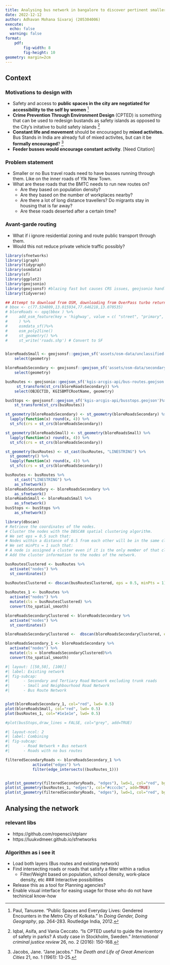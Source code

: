 ```yaml
---
title: Analysing bus network in bangalore to discover pertinent smaller, newer routes
date: 2022-12-12 
author: Adhavan Mohana Sivaraj (205304006)
execute:
  echo: false
  warning: false
format: 
    pdf:
        fig-width: 8
        fig-height: 10
geometry: margin=2cm
---
```

## Context

### Motivations to design with
- Safety and access to **public spaces in the city are negotiated for accessibility to the self by women** [^7]
- **Crime Prevention Through Environment Design** (CPTED) is something that can be used to redesign bustands as safety islands as opposed to the City's initative to build safety islands  [^1]
- **Constant life and movement** should be encouraged by **mixed activites.** Bus Stands in India are already full of mixed activites, but can it be **formally encouraged**? [^2]
- **Feeder busses would encourage constant activity**. [Need Citation]

### Problem statement
- Smaller or no Bus travel roads need to have busses running through them. Like on the inner roads of Ylk New Town.
- What are these roads that the BMTC needs to run new routes on?
    - Are they based on population density?
    - Are they based on the number of workplaces nearby? 
    - Are there a lot of long distance travellers? Do migrants stay in housing that is far away?
    - Are these roads deserted after a certain time?

### Avant-garde routing
- What if i ignore residential zoning and route public transport through them. 
- Would this not reduce private vehicle traffic possibly?


```r
library(sfnetworks)
library(igraph)
library(tidygraph)
library(osmdata)
library(sf)
library(ggplot2)
library(geojsonio)
library(geojsonsf) #blazing fast but causes CRS issues, geojsonio handles fine
library(tidyverse)
```

```r
## Attempt to download from OSM, downloading from OverPass turbo returns more data with the same query
# bbox <- c(77.534809,13.015934,77.646218,13.070535)
# bloreRoads <- opq(bbox ) %>%
#     add_osm_feature(key = 'highway', value = c( "street", "primary", "primary_link", "secondary_link","secondary", "road")
#     ) %>%
#     osmdata_sf()%>% 
#     osm_poly2line()
#     st_geometry() %>%
#     st_write('roads.shp') # Convert to SF


bloreRoadsSmall <- geojsonsf::geojson_sf('assets/osm-data/unclassified-livingStreets.geojson') %>%
    select(geometry)

bloreRoadsSecondary <- geojsonsf::geojson_sf('assets/osm-data/secondary-tertiary-roads.geojson') %>%
    select(geometry)

busRoutes <- geojsonio::geojson_sf('kgis-arcgis-api/bus-routes.geojson') %>%
     st_transform(st_crs(bloreRoadsSecondary)) %>%
    select(OBJECTID, KGISBMTCRootName, geometry)

busStops <- geojsonsf::geojson_sf('kgis-arcgis-api/busstops.geojson')%>% 
    st_transform(st_crs(busRoutes))
```

```r
st_geometry(bloreRoadsSecondary) <- st_geometry(bloreRoadsSecondary) %>%
  lapply(function(x) round(x, 4)) %>%
  st_sfc(crs = st_crs(bloreRoadsSecondary))

st_geometry(bloreRoadsSmall) <- st_geometry(bloreRoadsSmall) %>%
  lapply(function(x) round(x, 4)) %>%
  st_sfc(crs = st_crs(bloreRoadsSecondary))

st_geometry(busRoutes) <- st_cast(busRoutes, "LINESTRING") %>%
  st_geometry() %>%
  lapply(function(x) round(x, 4)) %>%
  st_sfc(crs = st_crs(bloreRoadsSecondary))

```

```r
busRoutes <- busRoutes %>% 
    st_cast("LINESTRING") %>%
    as_sfnetwork() 
bloreRoadsSecondary <- bloreRoadsSecondary %>% 
    as_sfnetwork() 
bloreRoadsSmall <- bloreRoadsSmall %>% 
    as_sfnetwork() 
busStops <- busStops %>%
    as_sfnetwork()
```

```r
library(dbscan)
# Retrieve the coordinates of the nodes.
# Cluster the nodes with the DBSCAN spatial clustering algorithm.
# We set eps = 0.5 such that:
# Nodes within a distance of 0.5 from each other will be in the same cluster.
# We set minPts = 1 such that:
# A node is assigned a cluster even if it is the only member of that cluster.
# Add the cluster information to the nodes of the network.

busRoutesClustered <- busRoutes %>%
  activate("nodes") %>%
  st_coordinates() 
  
busRoutesClustered <- dbscan(busRoutesClustered, eps = 0.5, minPts = 1)$cluster 

busRoutes_1 <- busRoutes %>%
  activate("nodes") %>%
  mutate(cls = busRoutesClustered) %>%
  convert(to_spatial_smooth)

bloreRoadsSecondaryClustered <- bloreRoadsSecondary %>%
  activate("nodes") %>%
  st_coordinates() 

bloreRoadsSecondaryClustered <-  dbscan(bloreRoadsSecondaryClustered, eps = 0.5, minPts = 1)$cluster 

bloreRoadsSecondary_1 <- bloreRoadsSecondary %>%
  activate("nodes") %>%
  mutate(cls = bloreRoadsSecondaryClustered)%>%
  convert(to_spatial_smooth)


```

```r
#| layout: [[50,50], [100]]
#| label: Existing network
#| fig-subcap:
#|      - Secondary and Tertiary Road Network excluding trunk roads
#|      - Small and Neighbourhood Road Network
#|      - Bus Route Network 


plot(bloreRoadsSecondary_1, col="red", lwd= 0.5)
plot(bloreRoadsSmall, col="red", lwd= 0.5)
plot(busRoutes_1, col="#1e1e1e", lwd= 0.5)

#plot(busStops,draw_lines = FALSE, col="grey", add=TRUE)
```

```r
#| layout-ncol: 2
#| label: Combining
#| fig-subcap:
#|      - Road Network + Bus network
#|      - Roads with no bus routes

filteredSecondaryRoads <- bloreRoadsSecondary_1 %>%
            activate("edges") %>%
            filter(edge_intersects((busRoutes_1)))


plot(st_geometry(filteredSecondaryRoads, "edges"), lwd=1, col="red", bg= "#1e1e1e" )
plot(st_geometry(busRoutes_1, "edges"), col="#ccccbc", add=TRUE)
plot(st_geometry(filteredSecondaryRoads, "edges"), lwd=1, col="red", bg= "#1e1e1e" )


```


## Analysing the network
### relevant libs
- https://github.com/ropensci/stplanr
- https://luukvdmeer.github.io/sfnetworks

### Algorithm as i see it
- Load both layers (Bus routes and existing network)
- Find intersecting roads or roads that satisfy a filter within a radius
    - Filter/Weight based on population, school density, work-place density, etc
### Interactive possibilities
- Release this as a tool for Planning agencies? 
- Enable visual interface for easing usage for those who do not have techinical know-how

 [^1]: Iqbal, Asifa, and Vania Ceccato. "Is CPTED useful to guide the inventory of safety in parks? A study case in Stockholm, Sweden." _International criminal justice review_ 26, no. 2 (2016): 150-168.
 [^2]: Jacobs, Jane. "Jane jacobs." _The Death and Life of Great American Cities_ 21, no. 1 (1961): 13-25.
 [^3]: Gardner, Carol Brooks. _Passing by: Gender and public harassment_. Univ of California Press, 1995.
 [^7]: Paul, Tanusree. "Public Spaces and Everyday Lives: Gendered Encounters in the Metro City of Kolkata." In _Doing Gender, Doing Geography_, pp. 264-283. Routledge India, 2012.